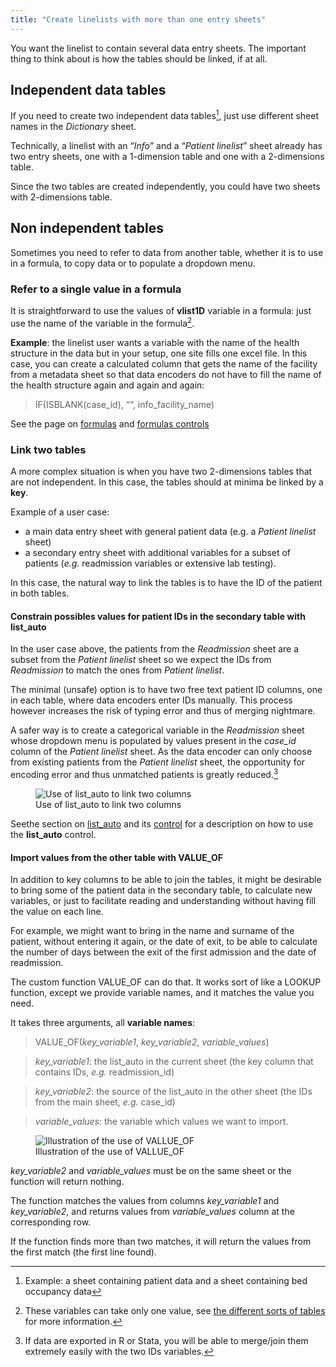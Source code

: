 ```yaml
---
title: "Create linelists with more than one entry sheets"
---
```


You want the linelist to contain several data entry sheets. The important thing to think about is how the tables should be linked, if at all.

## Independent data tables

If you need to create two independent data tables[^1], just use different sheet names in the *Dictionary* sheet.

[^1]: Example: a sheet containing patient data and a sheet containing bed occupancy data

::: callout-note
Technically, a linelist with an "*Info*" and a "*Patient linelist*" sheet already has two entry sheets, one with a 1-dimension table and one with a 2-dimensions table.

Since the two tables are created independently, you could have two sheets with 2-dimensions table.
:::

## Non independent tables

Sometimes you need to refer to data from another table, whether it is to use in a formula, to copy data or to populate a dropdown menu.

### Refer to a single value in a formula

It is straightforward to use the values of **vlist1D** variable in a formula: just use the name of the variable in the formula[^2].

[^2]: These variables can take only one value, see [the different sorts of tables](../reference/dictionary_sheet.qmd#sheet-types) for more information.

**Example**: the linelist user wants a variable with the name of the health structure in the data but in your setup, one site fills one excel file. In this case, you can create a calculated column that gets the name of the facility from a metadata sheet so that data encoders do not have to fill the name of the health structure again and again and again:

> IF(ISBLANK(case_id), "", info_facility_name)

See the page on [formulas](../reference/dictionary_sheet.qmd#formula) and [formulas controls](../reference/dictionary_sheet.qmd#formula-control)

### Link two tables

A more complex situation is when you have two 2-dimensions tables that are not independent. In this case, the tables should at minima be linked by a **key**.

Example of a user case:

-   a main data entry sheet with general patient data (e.g. a *Patient linelist* sheet)
-   a secondary entry sheet with additional variables for a subset of patients (*e.g.* readmission variables or extensive lab testing).

In this case, the natural way to link the tables is to have the ID of the patient in both tables.

#### Constrain possibles values for patient IDs in the secondary table with list_auto

In the user case above, the patients from the *Readmission* sheet are a subset from the *Patient linelist* sheet so we expect the IDs from *Readmission* to match the ones from *Patient linelist*.

The minimal (unsafe) option is to have two free text patient ID columns, one in each table, where data encoders enter IDs manually. This process however increases the risk of typing error and thus of merging nightmare.

A safer way is to create a categorical variable in the *Readmission* sheet whose dropdown menu is populated by values present in the *case_id* column of the *Patient linelist* sheet. As the data encoder can only choose from existing patients from the *Patient linelist* sheet, the opportunity for encoding error and thus unmatched patients is greatly reduced.[^3]

[^3]: If data are exported in R or Stata, you will be able to merge/join them extremely easily with the two IDs variables.

![Use of list_auto to link two columns](../images/im-130-list-auto-3.png){fig-align="center"}

Seethe section on [list_auto](/reference/dictionary_sheet.qmd#list-auto) and its [control](../reference/dictionary_sheet.qmd#var-control-details) for a description on how to use the **list_auto** control.

#### Import values from the other table with VALUE_OF

In addition to key columns to be able to join the tables, it might be desirable to bring some of the patient data in the secondary table, to calculate new variables, or just to facilitate reading and understanding without having fill the value on each line.

For example, we might want to bring in the name and surname of the patient, without entering it again, or the date of exit, to be able to calculate the number of days between the exit of the first admission and the date of readmission.

The custom function VALUE_OF can do that. It works sort of like a LOOKUP function, except we provide variable names, and it matches the value you need.

It takes three arguments, all **variable names**:

> VALUE_OF(*key_variable1*, *key_variable2*, *variable_values*)

> *key_variable1*: the list_auto in the current sheet (the key column that contains IDs, *e.g.* readmission_id)

> *key_variable2*: the source of the list_auto in the other sheet (the IDs from the main sheet, *e.g.* case_id)

> *variable_values*: the variable which values we want to import.

![Illustration of the use of VALLUE_OF](../images/im-131-value-of.png){fig-align="center"}

::: callout-warning
*key_variable2* and *variable_values* must be on the same sheet or the function will return nothing.
:::

The function matches the values from columns *key_variable1* and *key_variable2*, and returns values from *variable_values* column at the corresponding row.

::: callout-note
If the function finds more than two matches, it will return the values from the first match (the first line found).
:::
